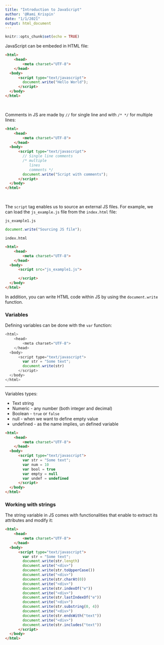```yaml
---
title: "Introduction to JavaScript"
author: '@Rami_Krispin'
date: "1/1/2021"
output: html_document
---
```


```r
knitr::opts_chunk$set(echo = TRUE)
```

JavaScript can be embeded in HTML file:

```html
<html>
    <head>
        <meta charset="UTF-8">
    </head>
  <body>
      <script type="text/javascript">
        document.write("Hello World");
      </script>
  </body>
</html>
```


<html>
    <head>
        <meta charset="UTF-8">
    </head>
  <body>
      <script type="text/javascript">
        document.write("Hello World");
      </script>
  </body>
</html>

<br>

Comments in JS are made by `//` for single line and with `/* */` for multiple lines:

```html
<html>
    <head>
        <meta charset="UTF-8">
    </head>
  <body>
      <script type="text/javascript">
        // Single line comments
        /* multiple 
           lines
           comments */
        document.write("Script with comments");
      </script>
  </body>
</html>
```

<html>
    <head>
        <meta charset="UTF-8">
    </head>
  <body>
      <script type="text/javascript">
        // Single line comments
        /* multiple 
           lines
           comments */
        document.write("Script with comments");
      </script>
  </body>
</html>

<br>

The `script` tag enables us to source an external JS files. For example, we can load the `js_example.js` file from the `index.html` file:

`js_example1.js`

```javascript
document.write("Sourcing JS file");
```

`index.html`

```html
<html>
    <head>
        <meta charset="UTF-8">
    </head>
  <body>
      <script src="js_example1.js">

      </script>
  </body>
</html>
```

<html>
    <head>
        <meta charset="UTF-8">
    </head>
  <body>
      <script src="js_example1.js"></script>
  </body>
</html>

In addition, you can write HTML code within JS by using the `document.write` function.


<h3>Variables</h3>

Defining variables can be done with the `var` function:

```javascript
<html>
    <head>
        <meta charset="UTF-8">
    </head>
  <body>
      <script type="text/javascript">
        var str = "Some text";
        document.write(str)
      </script>
  </body>
</html>
```


<html>
    <head>
        <meta charset="UTF-8">
    </head>
  <body>
      <script type="text/javascript">
        var str = "Some text";
        document.write(str)
      </script>
  </body>
</html>


<hr>

Variables types:

* Text string 
* Numeric - any number (both integer and decimal)
* Boolean - `true` or `false`
* null - when we want to define empty value
* undefined - as the name implies, un defined variable

```html
<html>
    <head>
        <meta charset="UTF-8">
    </head>
  <body>
      <script type="text/javascript">
        var str = "Some text";
        var num = 10
        var bool = true
        var empty = null
        var undef = undefined
      </script>
  </body>
</html>
```

<html>
    <head>
        <meta charset="UTF-8">
    </head>
  <body>
      <script type="text/javascript">
        var str = "Some text";
        var num = 10
        var bool = true
        var empty = null
        var undef = undefined
      </script>
  </body>
</html>

<h3>Working with strings</h3>

The string variable in JS comes with functionalities that enable to extract its attributes and modify it:

```html
<html>
    <head>
        <meta charset="UTF-8">
    </head>
  <body>
      <script type="text/javascript">
        var str = "Some text";
        document.write(str.length)
        document.write("<div>")
        document.write(str.toUpperCase())
        document.write("<div>")
        document.write(str.charAt(0))
        document.write("<div>")
        document.write(str.indexOf("e"))
        document.write("<div>")
        document.write(str.lastIndexOf("e"))
        document.write("<div>")
        document.write(str.substring(0, 4))
        document.write("<div>")
        document.write(str.endsWith("text"))
        document.write("<div>")
        document.write(str.includes("text"))
      </script>
  </body>
</html>
```

<html>
    <head>
        <meta charset="UTF-8">
    </head>
  <body>
      <script type="text/javascript">
        var str = "Some text";
        document.write(str.length)
        document.write("<div>")
        document.write(str.toUpperCase())
        document.write("<div>")
        document.write(str.charAt(0))
        document.write("<div>")
        document.write(str.indexOf("e"))
        document.write("<div>")
        document.write(str.lastIndexOf("e"))
        document.write("<div>")
        document.write(str.substring(0, 4))
        document.write("<div>")
        document.write(str.endsWith("text"))
        document.write("<div>")
        document.write(str.includes("text"))
      </script>
  </body>
</html>

<br>



